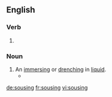 
==English==

===Verb===
{{head|en}}

# {{present participle of|souse|lang=en}}

===Noun===
{{en-noun}}

# An [[immerse#Verb|immersing]] or [[drench#Verb|drenching]] in [[liquid]].
#*{{quote-book|year=1913|author={{w|Joseph C. Lincoln}}|chapter=8
|title=[http://openlibrary.org/works/OL5535161W Mr. Pratt's Patients]
|passage=Afore we got to the shanty Colonel Applegate stuck his head out of the door. His temper had been getting raggeder all the time, and the '''sousing''' he got when he fell overboard had just about ripped what was left of it to ravellings.}}

[[de:sousing]]
[[fr:sousing]]
[[vi:sousing]]